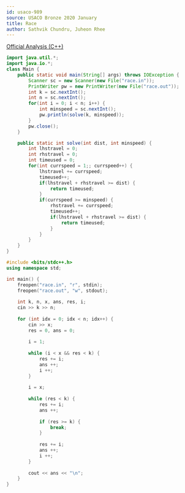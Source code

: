 ```yaml
---
id: usaco-989
source: USACO Bronze 2020 January
title: Race
author: Sathvik Chundru, Juheon Rhee
---
```


[Official Analysis (C++)](http://www.usaco.org/current/data/sol_race_bronze_jan20.html)

<LanguageSection>
 
<JavaSection>

```java
import java.util.*;
import java.io.*;
class Main {
	public static void main(String[] args) throws IOException {
		Scanner sc = new Scanner(new File("race.in"));
		PrintWriter pw = new PrintWriter(new File("race.out")); 
		int k = sc.nextInt();
		int n = sc.nextInt();
		for(int i = 0; i < n; i++) {
			int minspeed = sc.nextInt(); 
			pw.println(solve(k, minspeed));
		}
		pw.close();
	}

	public static int solve(int dist, int minspeed) {
		int lhstravel = 0;
		int rhstravel = 0;
		int timeused = 0;
		for(int currspeed = 1;; currspeed++) {
			lhstravel += currspeed;
			timeused++;
			if(lhstravel + rhstravel >= dist) { 
				return timeused; 
			}
			if(currspeed >= minspeed) {
				rhstravel += currspeed;
				timeused++;
				if(lhstravel + rhstravel >= dist) { 
					return timeused; 
				}
			}
		}
	}
}
```

</JavaSection>

<CPPSection>

```cpp
#include <bits/stdc++.h>
using namespace std;

int main() {
	freopen("race.in", "r", stdin);
	freopen("race.out", "w", stdout);
	
	int k, n, x, ans, res, i;
	cin >> k >> n;
	
	for (int idx = 0; idx < n; idx++) {
		cin >> x;
		res = 0, ans = 0;
	
		i = 1; 
	
		while (i < x && res < k) {
			res += i;
			ans ++;
			i ++;
		}
	
		i = x;
	
		while (res < k) {
			res += i;
			ans ++;
			       
			if (res >= k) {
				break;
			}
	
			res += i;
			ans ++;
			i ++;
		}
	
		cout << ans << "\n";
	}
}
```

</CPPSection>

</LanguageSection>
